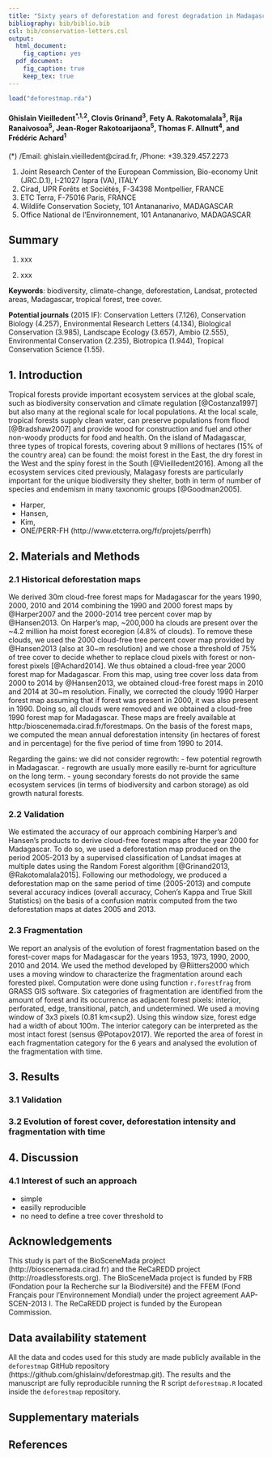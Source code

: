 ```yaml
---
title: "Sixty years of deforestation and forest degradation in Madagascar"
bibliography: bib/biblio.bib
csl: bib/conservation-letters.csl
output: 
  html_document:
    fig_caption: yes
  pdf_document:
    fig_caption: true
    keep_tex: true
---
```


```r
load("deforestmap.rda")
```

#### Ghislain Vieilledent<sup>*,1,2</sup>, Clovis Grinand<sup>3</sup>, Fety A. Rakotomalala<sup>3</sup>, Rija Ranaivosoa<sup>5</sup>, Jean-Roger Rakotoarijaona<sup>5</sup>, Thomas F. Allnutt<sup>4</sup>, and Frédéric Achard<sup>1</sup>

(*) /Email: ghislain.vieilledent@cirad.fr, /Phone: +39.329.457.2273

1. Joint Research Center of the European Commission, Bio-economy Unit (JRC.D.1), I-21027 Ispra (VA), ITALY
2. Cirad, UPR Forêts et Sociétés, F-34398 Montpellier, FRANCE
3. ETC Terra, F-75016 Paris, FRANCE
4. Wildlife Conservation Society, 101 Antananarivo, MADAGASCAR
5. Office National de l'Environnement, 101 Antananarivo, MADAGASCAR

## Summary

1. xxx

2. xxx

**Keywords**: biodiversity, climate-change, deforestation, Landsat, protected areas, Madagascar, tropical forest, tree cover.

**Potential journals** (2015 IF): Conservation Letters (7.126), Conservation Biology (4.257), Environmental Research Letters (4.134), Biological Conservation (3.985), Landscape Ecology (3.657), Ambio (2.555), Environmental Conservation (2.235), Biotropica (1.944), Tropical Conservation Science (1.55).

## 1. Introduction

Tropical forests provide important ecosystem services at the global scale, such as biodiversity conservation and climate regulation [@Costanza1997] but also many at the regional scale for local populations. At the local scale, tropical forests supply clean water, can preserve populations from flood [@Bradshaw2007] and provide wood for construction and fuel and other non-woody products for food and health. On the island of Madagascar, three types of tropical forests, covering about 9 millions of hectares (15% of the country area) can be found: the moist forest in the East, the dry forest in the West and the spiny forest in the South [@Vieilledent2016]. Among all the ecosystem services cited previously, Malagasy forests are particularly important for the unique biodiversity they shelter, both in term of number of species and endemism in many taxonomic groups [@Goodman2005]. 

- Harper,
- Hansen,
- Kim,
- ONE/PERR-FH (http://www.etcterra.org/fr/projets/perrfh)

## 2. Materials and Methods

### 2.1 Historical deforestation maps

We derived 30m cloud-free forest maps for Madagascar for the years 1990, 2000, 2010 and 2014 combining the 1990 and 2000 forest maps by @Harper2007 and the 2000-2014 tree percent cover map by @Hansen2013. On Harper's map, ~200,000 ha clouds are present over the ~4.2 million ha moist forest ecoregion (4.8% of clouds). To remove these clouds, we used the 2000 cloud-free tree percent cover map provided by @Hansen2013 (also at 30~m resolution) and we chose a threshold of 75% of tree cover to decide whether to replace cloud pixels with forest or non-forest pixels [@Achard2014]. We thus obtained a cloud-free year 2000 forest map for Madagascar. From this map, using tree cover loss data from 2000 to 2014 by @Hansen2013, we obtained cloud-free forest maps in 2010 and 2014 at 30~m resolution. Finally, we corrected the cloudy 1990 Harper forest map assuming that if forest was present in 2000, it was also present in 1990. Doing so, all clouds were removed and we obtained a cloud-free 1990 forest map for Madagascar. These maps are freely available at http:/bioscenemada.cirad.fr/forestmaps. On the basis of the forest maps, we computed the mean annual deforestation intensity (in hectares of forest and in percentage) for the five period of time from 1990 to 2014.

Regarding the gains: we did not consider regrowth:
- few potential regrowth in Madagascar.
- regrowth are usually more easilly re-burnt for agriculture on the long term.
- young secondary forests do not provide the same ecosystem services (in terms of biodiversity and carbon storage) as old growth natural forests.

### 2.2 Validation

We estimated the accuracy of our approach combining Harper's and Hansen's products to derive cloud-free forest maps after the year 2000 for Madagascar. To do so, we used a deforestation map produced on the period 2005-2013 by a supervised classification of Landsat images at multiple dates using the Random Forest algorithm [@Grinand2013, @Rakotomalala2015]. Following our methodology, we produced a deforestation map on the same period of time (2005-2013) and compute several accuracy indices (overall accuracy, Cohen's Kappa and True Skill Statistics) on the basis of a confusion matrix computed from the two deforestation maps at dates 2005 and 2013. 

### 2.3 Fragmentation

We report an analysis of the evolution of forest fragmentation based on the forest-cover maps for Madagascar for the years 1953, 1973, 1990, 2000, 2010 and 2014. We used the method developed by @Riitters2000 which uses a moving window to characterize the fragmentation around each forested pixel. Computation were done using function `r.forestfrag` from GRASS GIS software. Six categories of fragmentation are identified from the amount of forest and its occurrence as adjacent forest pixels: interior, perforated, edge, transitional, patch, and undetermined. We used a moving window of 3x3 pixels (0.81 km<sup2</sup>). Using this window size, forest edge had a width of about 100m. The interior category can be interpreted as the most intact forest (sensus @Potapov2017). We reported the area of forest in each fragmentation category for the 6 years and analysed the evolution of the fragmentation with time.

## 3. Results

### 3.1 Validation

### 3.2 Evolution of forest cover, deforestation intensity and fragmentation with time

## 4. Discussion

### 4.1 Interest of such an approach

- simple
- easilly reproducible
- no need to define a tree cover threshold to 

## Acknowledgements

This study is part of the BioSceneMada project (http://bioscenemada.cirad.fr) and the ReCaREDD project (http://roadlessforests.org). The BioSceneMada project is funded by FRB (Fondation pour la Recherche sur la Biodiversité) and the FFEM (Fond Français pour l'Environnement Mondial) under the project agreement AAP-SCEN-2013 I. The ReCaREDD project is funded by the European Commission.

## Data availability statement

All the data and codes used for this study are made publicly available in the `deforestmap` GitHub repository (https://github.com/ghislainv/deforestmap.git). The results and the manuscript are fully reproducible running the R script `deforestmap.R` located inside the `deforestmap` repository.

## Supplementary materials


## References
